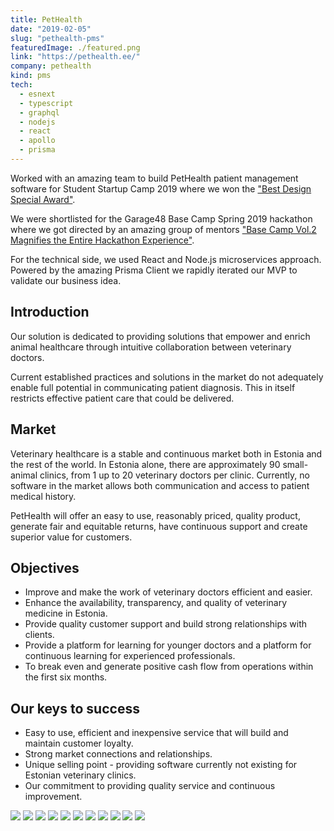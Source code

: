 ```yaml
---
title: PetHealth
date: "2019-02-05"
slug: "pethealth-pms"
featuredImage: ./featured.png
link: "https://pethealth.ee/"
company: pethealth
kind: pms
tech:
  - esnext
  - typescript
  - graphql
  - nodejs
  - react
  - apollo
  - prisma
---
```


Worked with an amazing team to build PetHealth patient management software for Student Startup Camp 2019 where we won the ["Best Design Special Award"](http://ideelabor.ut.ee/news/student-startup-camp-2019-winners-are-here).

We were shortlisted for the Garage48 Base Camp Spring 2019 hackathon where we got directed by an amazing group of mentors ["Base Camp Vol.2 Magnifies the Entire Hackathon Experience"](http://garage48.org/blog/base-camp-vol-2-magnifies-the-entire-hackathon-experience).

For the technical side, we used React and Node.js microservices approach. Powered by the amazing Prisma Client we rapidly iterated our MVP to validate our business idea.

## Introduction

Our solution is dedicated to providing solutions that empower and enrich animal healthcare through intuitive collaboration between veterinary doctors.

Current established practices and solutions in the market do not adequately enable full potential in communicating patient diagnosis.
This in itself restricts effective patient care that could be delivered.

## Market

Veterinary healthcare is a stable and continuous market both in Estonia and the rest of the world.
In Estonia alone, there are approximately 90 small-animal clinics, from 1 up to 20 veterinary doctors per clinic.
Currently, no software in the market allows both communication and access to patient medical history.

PetHealth will offer an easy to use, reasonably priced, quality product, generate fair and equitable returns, have continuous support and create superior value for customers.

## Objectives

- Improve and make the work of veterinary doctors efficient and easier.
- Enhance the availability, transparency, and quality of veterinary medicine in Estonia.
- Provide quality customer support and build strong relationships with clients.
- Provide a platform for learning for younger doctors and a platform for continuous learning for experienced professionals.
- To break even and generate positive cash flow from operations within the first six months.

## Our keys to success

- Easy to use, efficient and inexpensive service that will build and maintain customer loyalty.
- Strong market connections and relationships.
- Unique selling point - providing software currently not existing for Estonian veterinary clinics.
- Our commitment to providing quality service and continuous improvement.

<MasonryGallery>

<img src="./design-landing.png" />

<img src="./design-login-1.png" />

<img src="./design-login-2.png" />

<img src="./design-browse-1.png" />

<img src="./design-browse-2.png" />

<img src="./design-categories.png" />

<img src="./design-details-condition.png" />

<img src="./design-details-patient.png" />

<img src="./design-patients-1.png" />

<img src="./design-patients-1.png" />

<img src="./design-404.png" />

</MasonryGallery>
